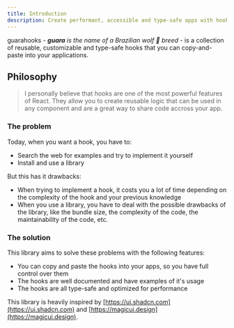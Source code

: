 ```yaml
---
title: Introduction
description: Create performant, accessible and type-safe apps with hooks that you can copy and paste into your apps.
---
```


guarahooks - _**guara** is the name of a Brazilian wolf 🐺 breed_ - is a collection of reusable, customizable and type-safe hooks that you can copy-and-paste into your applications.

## Philosophy

> I personally believe that hooks are one of the most powerful features of React. They allow you to create reusable logic that can be used in any component and are a great way to share code accross your app.

### The problem

Today, when you want a hook, you have to:

- Search the web for examples and try to implement it yourself
- Install and use a library

But this has it drawbacks:

- When trying to implement a hook, it costs you a lot of time depending on the complexity of the hook and your previous knowledge
- When you use a library, you have to deal with the possible drawbacks of the library, like the bundle size, the complexity of the code, the maintainability of the code, etc.

### The solution

This library aims to solve these problems with the following features:

- You can copy and paste the hooks into your apps, so you have full control over them
- The hooks are well documented and have examples of it's usage
- The hooks are all type-safe and optimized for performance

This library is heavily inspired by [https://ui.shadcn.com](https://ui.shadcn.com) and [https://magicui.design](https://magicui.design).

